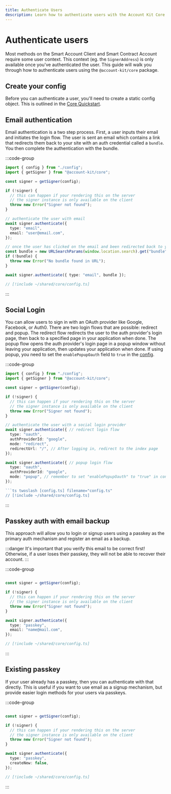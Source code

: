 ```yaml
---
title: Authenticate Users
description: Learn how to authenticate users with the Account Kit Core package
---
```


# Authenticate users

Most methods on the Smart Account Client and Smart Contract Account require some user context. This context (eg. the `SignerAddress`) is only available once you've authenticated the user. This guide will walk you through how to authenticate users using the `@account-kit/core` package.

## Create your config

Before you can authenticate a user, you'll need to create a static config object. This is outlined in the [Core Quickstart](/core/quickstart).

## Email authentication

Email authentication is a two step process. First, a user inputs their email and initiates the login flow. The user is sent an email which contains a link that redirects them back to your site with an auth credential called a `bundle`. You then complete the authentication with the bundle.

:::code-group

```ts twoslash [example.ts]
import { config } from "./config";
import { getSigner } from "@account-kit/core";

const signer = getSigner(config);

if (!signer) {
  // this can happen if your rendering this on the server
  // the signer instance is only available on the client
  throw new Error("Signer not found");
}

// authenticate the user with email
await signer.authenticate({
  type: "email",
  email: "user@email.com",
});

// once the user has clicked on the email and been redirected back to your site
const bundle = new URLSearchParams(window.location.search).get("bundle");
if (!bundle) {
  throw new Error("No bundle found in URL");
}

await signer.authenticate({ type: "email", bundle });
```

```ts twoslash [config.ts] filename="config.ts"
// [!include ~/shared/core/config.ts]
```

:::

## Social Login

You can allow users to sign in with an OAuth provider like Google, Facebook, or Auth0. There are two login flows that are possible: redirect and popup. The redirect flow redirects the user to the auth provider's login page, then back to a specified page in your application when done. The popup flow opens the auth provider's login page in a popup window without leaving your application, then updates your application when done. If using popup, you need to set the `enablePopupOauth` field to `true` in the [config](/react/quickstart).


:::code-group

```ts twoslash [example.ts]
import { config } from "./config";
import { getSigner } from "@account-kit/core";

const signer = getSigner(config);

if (!signer) {
  // this can happen if your rendering this on the server
  // the signer instance is only available on the client
  throw new Error("Signer not found");
}

// authenticate the user with a social login provider
await signer.authenticate({ // redirect login flow
  type: "oauth",
  authProviderId: "google",
  mode: "redirect",
  redirectUrl: "/", // After logging in, redirect to the index page
});

await signer.authenticate({ // popup login flow
  type: "oauth",
  authProviderId: "google",
  mode: "popup", // remember to set "enablePopupOauth" to "true" in config.ts to enable
});

```ts twoslash [config.ts] filename="config.ts"
// [!include ~/shared/core/config.ts]
```

:::

## Passkey auth with email backup

This approach will allow you to login or signup users using a passkey as the primary auth mechanism and register an email as a backup.

:::danger
It's important that you verify this email to be correct first! Otherwise, if a user loses their passkey, they will not be able to recover their account.
:::

:::code-group

```ts twoslash [example.ts]

const signer = getSigner(config);

if (!signer) {
  // this can happen if your rendering this on the server
  // the signer instance is only available on the client
  throw new Error("Signer not found");
}

await signer.authenticate({
  type: "passkey",
  email: "name@mail.com",
});
```

```ts twoslash [config.ts] filename="config.ts"
// [!include ~/shared/core/config.ts]
```

:::

## Existing passkey

If your user already has a passkey, then you can authenticate with that directly. This is useful if you want to use email as a signup mechanism, but provide easier login methods for your users via passkeys.

:::code-group

```ts twoslash [example.ts]

const signer = getSigner(config);

if (!signer) {
  // this can happen if your rendering this on the server
  // the signer instance is only available on the client
  throw new Error("Signer not found");
}

await signer.authenticate({
  type: "passkey",
  createNew: false,
});
```

```ts twoslash [client.ts] filename="client.ts"
// [!include ~/shared/core/config.ts]
```

:::
